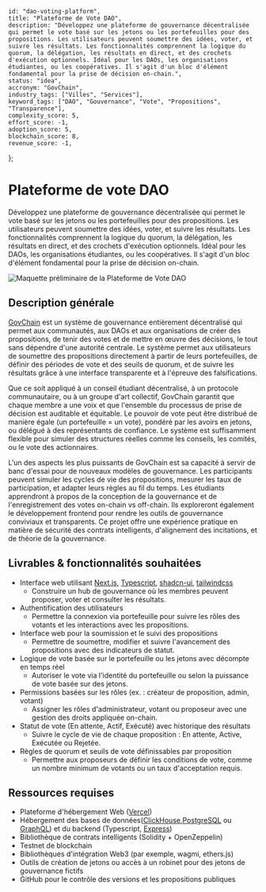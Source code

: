     id: "dao-voting-platform",
    title: "Plateforme de Vote DAO",
    description: "Développez une plateforme de gouvernance décentralisée qui permet le vote basé sur les jetons ou les portefeuilles pour des propositions. Les utilisateurs peuvent soumettre des idées, voter, et suivre les résultats. Les fonctionnalités comprennent la logique du quorum, la délégation, les résultats en direct, et des crochets d'exécution optionnels. Idéal pour les DAOs, les organisations étudiantes, ou les coopératives. Il s'agit d'un bloc d'élément fondamental pour la prise de décision on-chain.",
    status: "idea",
    accronym: "GovChain",
    industry_tags: ["Villes", "Services"],
    keyword_tags: ["DAO", "Gouvernance", "Vote", "Propositions", "Transparence"],
    complexity_score: 5,
    effort_score: -1,
    adoption_score: 5,
    blockchain_score: 8,
    revenue_score: -1,
};

# Plateforme de vote DAO

Développez une plateforme de gouvernance décentralisée qui permet le vote basé sur les jetons ou les portefeuilles pour des propositions. Les utilisateurs peuvent soumettre des idées, voter, et suivre les résultats. Les fonctionnalités comprennent la logique du quorum, la délégation, les résultats en direct, et des crochets d'exécution optionnels. Idéal pour les DAOs, les organisations étudiantes, ou les coopératives. Il s'agit d'un bloc d'élément fondamental pour la prise de décision on-chain.

![Maquette préliminaire de la Plateforme de Vote DAO](/images/project/dao-voting-platform.jpg)

## Description générale

[GovChain](https://govchain.monark.io) est un système de gouvernance entièrement décentralisé qui permet aux communautés, aux DAOs et aux organisations de créer des propositions, de tenir des votes et de mettre en œuvre des décisions, le tout sans dépendre d'une autorité centrale. Le système permet aux utilisateurs de soumettre des propositions directement à partir de leurs portefeuilles, de définir des périodes de vote et des seuils de quorum, et de suivre les résultats grâce à une interface transparente et à l'épreuve des falsifications.

Que ce soit appliqué à un conseil étudiant décentralisé, à un protocole communautaire, ou à un groupe d'art collectif, GovChain garantit que chaque membre a une voix et que l'ensemble du processus de prise de décision est auditable et équitable. Le pouvoir de vote peut être distribué de manière égale (un portefeuille = un vote), pondéré par les avoirs en jetons, ou délégué à des représentants de confiance. Le système est suffisamment flexible pour simuler des structures réelles comme les conseils, les comités, ou le vote des actionnaires.

L'un des aspects les plus puissants de GovChain est sa capacité à servir de banc d'essai pour de nouveaux modèles de gouvernance. Les participants peuvent simuler les cycles de vie des propositions, mesurer les taux de participation, et adapter leurs règles au fil du temps. Les étudiants apprendront à propos de la conception de la gouvernance et de l'enregistrement des votes on-chain vs off-chain. Ils exploreront également le développement frontend pour rendre les outils de gouvernance conviviaux et transparents. Ce projet offre une expérience pratique en matière de sécurité des contrats intelligents, d'alignement des incitations, et de théorie de la gouvernance.

## Livrables & fonctionnalités souhaitées

- Interface web utilisant [Next.js](https://nextjs.org/), [Typescript](https://www.typescriptlang.org/), [shadcn-ui](https://ui.shadcn.com/), [tailwindcss](https://tailwindcss.com/)  
   - Construire un hub de gouvernance où les membres peuvent proposer, voter et consulter les résultats.
- Authentification des utilisateurs  
   - Permettre la connexion via portefeuille pour suivre les rôles des votants et les interactions avec les propositions.
- Interface web pour la soumission et le suivi des propositions  
   - Permettre de soumettre, modifier et suivre l'avancement des propositions avec des indicateurs de statut.
- Logique de vote basée sur le portefeuille ou les jetons avec décompte en temps réel  
   - Autoriser le vote via l'identité du portefeuille ou selon la puissance de vote basée sur des jetons.
- Permissions basées sur les rôles (ex. : créateur de proposition, admin, votant)  
   - Assigner les rôles d'administrateur, votant ou proposeur avec une gestion des droits appliquée on-chain.
- Statut de vote (En attente, Actif, Exécuté) avec historique des résultats  
   - Suivre le cycle de vie de chaque proposition : En attente, Active, Exécutée ou Rejetée.
- Règles de quorum et seuils de vote définissables par proposition  
   - Permettre aux proposeurs de définir les conditions de vote, comme un nombre minimum de votants ou un taux d'acceptation requis.

## Ressources requises

- Plateforme d'hébergement Web ([Vercel](https://www.vercel.com/))
- Hébergement des bases de données([ClickHouse](https://clickhouse.com/),[PostgreSQL](https://www.postgresql.org/) ou [GraphQL](https://graphql.org/)) et du backend (Typescript, [Express](https://expressjs.com/))
- Bibliothèque de contrats intelligents (Solidity + OpenZeppelin)
- Testnet de blockchain
- Bibliothèques d'intégration Web3 (par exemple, wagmi, ethers.js)
- Outils de création de jetons ou accès à un robinet pour des jetons de gouvernance fictifs
- GitHub pour le contrôle des versions et les propositions publiques
